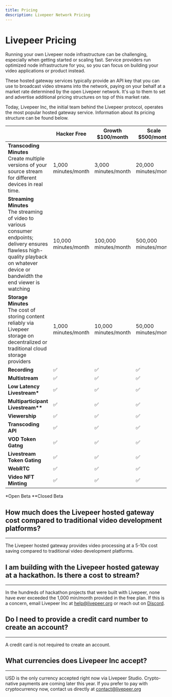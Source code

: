 ```yaml
---
title: Pricing
description: Livepeer Network Pricing
---
```


# Livepeer Pricing

Running your own Livepeer node infrastructure can be challenging, especially
when getting started or scaling fast. Service providers run optimized node
infrastructure for you, so you can focus on building your video applications or
product instead.

These hosted gateway services typically provide an API key that you can use to
broadcast video streams into the network, paying on your behalf at a market rate
determined by the open Livepeer network. It's up to them to set and advertise
additional pricing structures on top of this market rate.

Today, Livepeer Inc, the initial team behind the Livepeer protocol, operates the
most popular hosted gateway service. Information about its pricing structure can
be found below.

|                                                                                                                                                                                            | **Hacker** Free      | **Growth** $100/month | **Scale** $500/month  | **Pay As You Go**       |
| ------------------------------------------------------------------------------------------------------------------------------------------------------------------------------------------ | -------------------- | --------------------- | --------------------- | ----------------------- |
| **Transcoding Minutes**<br/>Create multiple versions of your source stream for different devices in real time.                                                                             | 1,000 minutes/month  | 3,000 minutes/month   | 20,000 minutes/month  | $5 per 1,000 minutes    |
| **Streaming Minutes**<br/>The streaming of video to various consumer endpoints; delivery ensures flawless high-quality playback on whatever device or bandwidth the end viewer is watching | 10,000 minutes/month | 100,000 minutes/month | 500,000 minutes/month | $0.40 per 1,000 minutes |
| **Storage Minutes**<br/>The cost of storing content reliably via Livepeer storage on decentralized or traditional cloud storage providers                                                  | 1,000 minutes/month  | 10,000 minutes/month  | 50,000 minutes/month  | $3 per 1,000 minutes    |
| **Recording**                                                                                                                                                                              | ✅                   | ✅                    | ✅                    | ✅                      |
| **Multistream**                                                                                                                                                                            | ✅                   | ✅                    | ✅                    | ✅                      |
| **Low Latency Livestream\***                                                                                                                                                               | ✅                   | ✅                    | ✅                    | ✅                      |
| **Multiparticipant Livestream\*\***                                                                                                                                                        | ✅                   | ✅                    | ✅                    | ✅                      |
| **Viewership**                                                                                                                                                                             | ✅                   | ✅                    | ✅                    | ✅                      |
| **Transcoding API**                                                                                                                                                                        | ✅                   | ✅                    | ✅                    | ✅                      |
| **VOD Token Gatng**                                                                                                                                                                        | ✅                   | ✅                    | ✅                    | ✅                      |
| **Livestream Token Gating**                                                                                                                                                                | ✅                   | ✅                    | ✅                    | ✅                      |
| **WebRTC**                                                                                                                                                                                 | ✅                   | ✅                    | ✅                    | ✅                      |
| **Video NFT Minting**                                                                                                                                                                      | ✅                   | ✅                    | ✅                    | ✅                      |

\*Open Beta \*\*Closed Beta

## **How much does the Livepeer hosted gateway cost compared to traditional video development platforms?**

---

The Livepeer hosted gateway provides video processing at a 5-10x cost saving
compared to traditional video development platforms.

## **I am building with the Livepeer hosted gateway at a hackathon. Is there a cost to stream?**

---

In the hundreds of hackathon projects that were built with Livepeer, none have
ever exceeded the 1,000 min/month provided in the free plan. If this is a
concern, email Livepeer Inc at help@livepeer.org or reach out
on [Discord](https://discord.gg/livepeer).

## **Do I need to provide a credit card number to create an account?**

---

A credit card is not required to create an account.

## **What currencies does Livepeer Inc accept?**

---

USD is the only currency accepted right now via Livepeer Studio. Crypto-native
payments are coming later this year. If you prefer to pay with cryptocurrency
now, contact us directly at [contact@livepeer.org](mailto:contact@livepeer.org)
